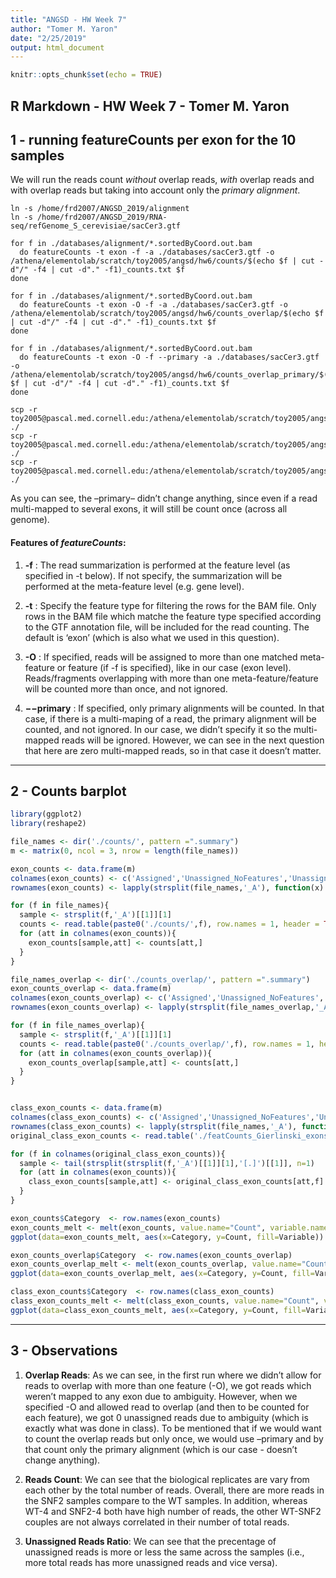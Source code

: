```yaml
---
title: "ANGSD - HW Week 7"
author: "Tomer M. Yaron"
date: "2/25/2019"
output: html_document
---
```


```r
knitr::opts_chunk$set(echo = TRUE)
```

## R Markdown - HW Week 7 - Tomer M. Yaron

## 1 - running featureCounts per exon for the 10 samples

We will run the reads count *without* overlap reads, *with* overlap reads and with overlap reads but taking into account only the *primary alignment*.

```featureCounts

ln -s /home/frd2007/ANGSD_2019/alignment
ln -s /home/frd2007/ANGSD_2019/RNA-seq/refGenome_S_cerevisiae/sacCer3.gtf

for f in ./databases/alignment/*.sortedByCoord.out.bam
  do featureCounts -t exon -f -a ./databases/sacCer3.gtf -o /athena/elementolab/scratch/toy2005/angsd/hw6/counts/$(echo $f | cut -d"/" -f4 | cut -d"." -f1)_counts.txt $f
done

for f in ./databases/alignment/*.sortedByCoord.out.bam
  do featureCounts -t exon -O -f -a ./databases/sacCer3.gtf -o /athena/elementolab/scratch/toy2005/angsd/hw6/counts_overlap/$(echo $f | cut -d"/" -f4 | cut -d"." -f1)_counts.txt $f
done

for f in ./databases/alignment/*.sortedByCoord.out.bam
  do featureCounts -t exon -O -f --primary -a ./databases/sacCer3.gtf -o /athena/elementolab/scratch/toy2005/angsd/hw6/counts_overlap_primary/$(echo $f | cut -d"/" -f4 | cut -d"." -f1)_counts.txt $f
done

scp -r toy2005@pascal.med.cornell.edu:/athena/elementolab/scratch/toy2005/angsd/hw6/counts ./
scp -r toy2005@pascal.med.cornell.edu:/athena/elementolab/scratch/toy2005/angsd/hw6/counts_overlap ./
scp -r toy2005@pascal.med.cornell.edu:/athena/elementolab/scratch/toy2005/angsd/hw6/counts_overlap_primary ./

```

As you can see, the --primary-- didn't change anything, since even if a read multi-mapped to several exons, it will still be count once (across all genome).

#### Features of _featureCounts_:

1. **-f** : The read summarization is performed at the feature level (as specified in -t below). If not specify, the summarization will be performed at the meta-feature level (e.g. gene level).

2. **-t** : Specify the feature type for filtering the rows for the BAM file. Only rows in the BAM file which matche the feature type specified according to the GTF annotation file, will be included for the read counting. The default is ‘exon’ (which is also what we used in this question).

3. **-O** : If specified, reads will be assigned to more than one matched meta-feature or feature (if -f is specified), like in our case (exon level). Reads/fragments overlapping with more than one meta-feature/feature will be counted more than once, and not ignored.

4. **−−primary** : If specified, only primary alignments will be counted. In that case, if there is a multi-maping of a read, the primary alignment will be counted, and not ignored. In our case, we didn't specify it so the multi-mapped reads will be ignored. However, we can see in the next question that here are zero multi-mapped reads, so in that case it doesn't matter.

_____________________________________________________________________

## 2 - Counts barplot

```r

library(ggplot2)
library(reshape2)

file_names <- dir('./counts/', pattern =".summary")
m <- matrix(0, ncol = 3, nrow = length(file_names))

exon_counts <- data.frame(m)
colnames(exon_counts) <- c('Assigned','Unassigned_NoFeatures','Unassigned_Ambiguity')
rownames(exon_counts) <- lapply(strsplit(file_names,'_A'), function(x) x[1])

for (f in file_names){
  sample <- strsplit(f,'_A')[[1]][1]
  counts <- read.table(paste0('./counts/',f), row.names = 1, header = TRUE)
  for (att in colnames(exon_counts)){
    exon_counts[sample,att] <- counts[att,]
  }
}

file_names_overlap <- dir('./counts_overlap/', pattern =".summary")
exon_counts_overlap <- data.frame(m)
colnames(exon_counts_overlap) <- c('Assigned','Unassigned_NoFeatures','Unassigned_Ambiguity')
rownames(exon_counts_overlap) <- lapply(strsplit(file_names_overlap,'_A'), function(x) x[1])

for (f in file_names_overlap){
  sample <- strsplit(f,'_A')[[1]][1]
  counts <- read.table(paste0('./counts_overlap/',f), row.names = 1, header = TRUE)
  for (att in colnames(exon_counts_overlap)){
    exon_counts_overlap[sample,att] <- counts[att,]
  }
}


class_exon_counts <- data.frame(m)
colnames(class_exon_counts) <- c('Assigned','Unassigned_NoFeatures','Unassigned_Ambiguity')
rownames(class_exon_counts) <- lapply(strsplit(file_names,'_A'), function(x) x[1])
original_class_exon_counts <- read.table('./featCounts_Gierlinski_exons.txt.summary', row.names = 1, header = TRUE)

for (f in colnames(original_class_exon_counts)){
  sample <- tail(strsplit(strsplit(f,'_A')[[1]][1],'[.]')[[1]], n=1)
  for (att in colnames(exon_counts)){
    class_exon_counts[sample,att] <- original_class_exon_counts[att,f]
  }
}

exon_counts$Category  <- row.names(exon_counts)
exon_counts_melt <- melt(exon_counts, value.name="Count", variable.name="Variable")
ggplot(data=exon_counts_melt, aes(x=Category, y=Count, fill=Variable)) + geom_bar(stat="identity", position=position_dodge()) + ggtitle("Reads Counts Per Exon - No Overlap Reads") + xlab("Sample") + ylab("Read Counts") + labs(fill = "Type")

exon_counts_overlap$Category  <- row.names(exon_counts_overlap)
exon_counts_overlap_melt <- melt(exon_counts_overlap, value.name="Count", variable.name="Variable")
ggplot(data=exon_counts_overlap_melt, aes(x=Category, y=Count, fill=Variable)) + geom_bar(stat="identity", position=position_dodge()) + ggtitle("Reads Counts Per Exon - With Overlap Reads") + xlab("Sample") + ylab("Read Counts") + labs(fill = "Type")

class_exon_counts$Category  <- row.names(class_exon_counts)
class_exon_counts_melt <- melt(class_exon_counts, value.name="Count", variable.name="Variable")
ggplot(data=class_exon_counts_melt, aes(x=Category, y=Count, fill=Variable)) + geom_bar(stat="identity", position=position_dodge()) + ggtitle("Reads Counts Per Exon - Class") + xlab("Sample") + ylab("Read Counts") + labs(fill = "Type")


```

_____________________________________________________________________

## 3 - Observations

1. **Overlap Reads**: As we can see, in the first run where we didn't allow for reads to overlap with more than one feature (-O), we got reads which weren't mapped to any exon due to ambiguity. However, when we specified -O and allowed read to overlap (and then to be counted for each feature), we got 0 unassigned reads due to ambiguity (which is exactly what was done in class). To be mentioned that if we would want to count the overlap reads but only once, we would use --primary and by that count only the primary alignment (which is our case - doesn't change anything).

2. **Reads Count**: We can see that the biological replicates are vary from each other by the total number of reads. Overall, there are more reads in the SNF2 samples compare to the WT samples. In addition, whereas WT-4 and SNF2-4 both have high number of reads, the other WT-SNF2 couples are not always correlated in their number of total reads.

2. **Unassigned Reads Ratio**: We can see that the precentage of unassigned reads is more or less the same across the samples (i.e., more total reads has more unassigned reads and vice versa).













